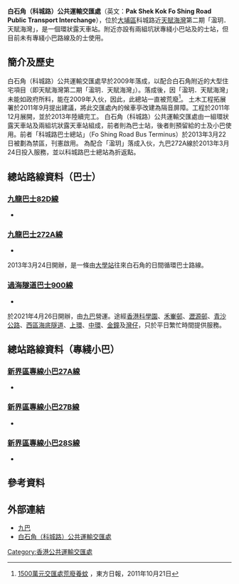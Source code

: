 {{Infobox HK Bus terminus 
| image= PakShekKokBT_201303.JPG
| name= 白石角（科城路）公共運輸交匯處
| engname= Pak Shek Kok Fo Shing Road Public Transport Interchange
| district= {{HKG}}[[大埔區|大埔區]] 
| area= [[九巴|九巴]]<br>-[[白石角總站|白石角]]
| street= [[科城路|科城路]]
| coordinates= 22.431286,114.201888
| opendate= {{start date and age|2013|3|22}}
| terminate= [[九巴|九巴]]<br>[[九龍巴士272A線|272A]]、[[九龍巴士82D線|82D]]<br>[[過海隧道巴士|過海隧道巴士]]<br>{{CHT|900}}
| via= 
| feeder= 
| nearbystreets= [[創新路|創新路]]
| nearbysights= [[天賦海灣|天賦海灣]]
| notes= 
| alternative= 
| bgcolor= GREEN 
| fontcolor= white}}

'''白石角（科城路）公共運輸交匯處'''（英文：'''Pak Shek Kok Fo Shing Road Public Transport Interchange'''），位於[[大埔區|大埔區]]科城路近[[天賦海灣|天賦海灣]]第二期「溋玥．天賦海灣」，是一個環狀露天車站。附近亦設有兩組坑狀專綫小巴站及的士站，但目前未有專綫小巴路線及的士使用。

==簡介及歷史==
白石角（科城路）公共運輸交匯處早於2009年落成，以配合白石角附近的大型住宅項目（即天賦海灣第二期「溋玥．天賦海灣」）。落成後，因「溋玥．天賦海灣」未能如政府所料，能在2009年入伙，因此，此總站一直被荒廢<ref>[http://orientaldaily.on.cc/cnt/news/20111021/00176_010.html 1500萬元交匯處荒廢養蚊] {{Wayback|url=http://orientaldaily.on.cc/cnt/news/20111021/00176_010.html |date=20191105125717 }}，東方日報，2011年10月21日</ref>。 土木工程拓展署於2011年9月提出建議，將此交匯處內的候車亭改建為隔音屏障。工程於2011年12月展開，並於2013年陸續完工。
白石角（科城路）公共運輸交匯處由一組環狀露天車站及兩組坑狀露天車站組成，前者則為巴士站，後者則預留給的士及小巴使用。前者「科城路巴士總站」（Fo Shing Road Bus Terminus）於2013年3月22日被劃為禁區，刊憲啟用。 為配合「溋玥」落成入伙，九巴272A線於2013年3月24日投入服務，並以科城路巴士總站為折返點。 

==總站路線資料（巴士）==
===[[九龍巴士82D線|九龍巴士82D線]]===
*{{HK Bus Route KLNT|82D|inline}}

===[[九龍巴士272A線|九龍巴士272A線]]===
*{{HK Bus Route KLNT|272A|inline}}
2013年3月24日開辦，是一條由[[馬料水公共運輸交匯處|大學站]]往來白石角的日間循環巴士路線。

===[[過海隧道巴士900線|過海隧道巴士900線]]===
*{{HK Bus Route Cross Harbour|900|inline}}
於2021年4月26日開辦，由[[九巴|九巴]]營運。途經[[香港科學園|香港科學園]]、[[禾輋邨|禾輋邨]]、[[瀝源邨|瀝源邨]]、[[青沙公路|青沙公路]]、[[西區海底隧道|西區海底隧道]]、[[上環|上環]]、[[中環|中環]]、[[金鐘|金鐘]]及[[灣仔|灣仔]]，只於平日繁忙時間提供服務。

==總站路線資料（專綫小巴）==
===[[新界區專線小巴27A線|新界區專線小巴27A線]]===
*{{HK MiniBus Route NT Show:27A|format=inline}}

===[[新界區專線小巴27B線|新界區專線小巴27B線]]===
*{{HK MiniBus Route NT Show:27B|format=inline}}

===[[新界區專線小巴28S線|新界區專線小巴28S線]]===
*{{HK MiniBus Route NT Show:28S|format=inline}}

==參考資料==
{{reflist}}

==外部連結==
*[http://www.kmb.hk 九巴] {{Wayback|url=http://www.kmb.hk/ |date=20121206050156 }}
*[http://hkbus.wikia.com/wiki/%E7%99%BD%E7%9F%B3%E8%A7%92_(%E7%A7%91%E5%9F%8E%E8%B7%AF)_%E5%85%AC%E5%85%B1%E9%81%8B%E8%BC%B8%E4%BA%A4%E5%8C%AF%E8%99%95 白石角（科城路）公共運輸交匯處] {{Wayback|url=http://hkbus.wikia.com/wiki/%E7%99%BD%E7%9F%B3%E8%A7%92_(%E7%A7%91%E5%9F%8E%E8%B7%AF)_%E5%85%AC%E5%85%B1%E9%81%8B%E8%BC%B8%E4%BA%A4%E5%8C%AF%E8%99%95 |date=20180527222026 }}

{{香港大埔區巴士總站列表}}

[[Category:香港公共運輸交匯處|Category:香港公共運輸交匯處]]